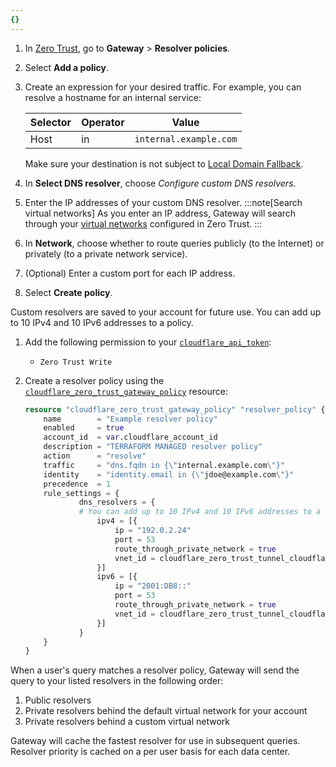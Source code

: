 ```yaml
---
{}
---
```



<Tabs syncKey="dashPlusAPI"> <TabItem label="Dashboard">

1. In [Zero Trust](https://one.dash.cloudflare.com/), go to **Gateway** > **Resolver policies**.
2. Select **Add a policy**.
3. Create an expression for your desired traffic. For example, you can resolve a hostname for an internal service:

   | Selector | Operator | Value                  |
   | -------- | -------- | ---------------------- |
   | Host     | in       | `internal.example.com` |

   Make sure your destination is not subject to [Local Domain Fallback](/cloudflare-one/connections/connect-devices/warp/configure-warp/route-traffic/local-domains/#manage-local-domains).

4. In **Select DNS resolver**, choose _Configure custom DNS resolvers_.
5. Enter the IP addresses of your custom DNS resolver.
   :::note[Search virtual networks]
   As you enter an IP address, Gateway will search through your [virtual networks](/cloudflare-one/connections/connect-networks/private-net/cloudflared/tunnel-virtual-networks/) configured in Zero Trust.
   :::
6. In **Network**, choose whether to route queries publicly (to the Internet) or privately (to a private network service).
7. (Optional) Enter a custom port for each IP address.
8. Select **Create policy**.

Custom resolvers are saved to your account for future use. You can add up to 10 IPv4 and 10 IPv6 addresses to a policy.

</TabItem>
<TabItem label="Terraform (v5)">

1. Add the following permission to your [`cloudflare_api_token`](https://registry.terraform.io/providers/cloudflare/cloudflare/latest/docs/resources/api_token):
	- `Zero Trust Write`

2. Create a resolver policy using the [`cloudflare_zero_trust_gateway_policy`](https://registry.terraform.io/providers/cloudflare/cloudflare/latest/docs/resources/zero_trust_gateway_policy) resource:

	```tf
	resource "cloudflare_zero_trust_gateway_policy" "resolver_policy" {
		name        = "Example resolver policy"
		enabled     = true
		account_id  = var.cloudflare_account_id
		description = "TERRAFORM MANAGED resolver policy"
		action      = "resolve"
		traffic     = "dns.fqdn in {\"internal.example.com\"}"
		identity    = "identity.email in {\"jdoe@example.com\"}"
		precedence  = 1
		rule_settings = {
				dns_resolvers = {
				# You can add up to 10 IPv4 and 10 IPv6 addresses to a policy.
					ipv4 = [{
						ip = "192.0.2.24"
						port = 53
						route_through_private_network = true
						vnet_id = cloudflare_zero_trust_tunnel_cloudflared_virtual_network.staging_vnet.id
					}]
					ipv6 = [{
						ip = "2001:DB8::"
						port = 53
						route_through_private_network = true
						vnet_id = cloudflare_zero_trust_tunnel_cloudflared_virtual_network.staging_vnet.id
					}]
				}
		}
	}
	```


</TabItem>
</Tabs>

When a user's query matches a resolver policy, Gateway will send the query to your listed resolvers in the following order:

1. Public resolvers
2. Private resolvers behind the default virtual network for your account
3. Private resolvers behind a custom virtual network

Gateway will cache the fastest resolver for use in subsequent queries. Resolver priority is cached on a per user basis for each data center.
